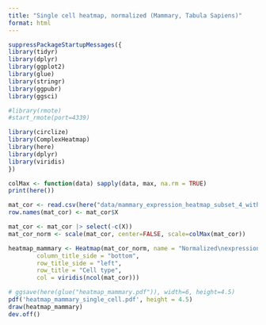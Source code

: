 ```yaml
---
title: "Single cell heatmap, normalized (Mammary, Tabula Sapiens)"
format: html
---
```


```r
suppressPackageStartupMessages({
library(tidyr)
library(dplyr)
library(ggplot2)
library(glue)
library(stringr)
library(ggpubr)
library(ggsci)

#library(rmote)
#start_rmote(port=4339)

library(circlize)
library(ComplexHeatmap)
library(here)
library(dplyr)
library(viridis)
})
```

```r
colMax <- function(data) sapply(data, max, na.rm = TRUE)
print(here())

```

```r
mat_cor <- read.csv(here("data/mammary_expression_heatmap_subset_4_with_abbrev.csv"))
row.names(mat_cor) <- mat_cor$X

mat_cor <- mat_cor |> select(-c(X))
mat_cor_norm <- scale(mat_cor, center=FALSE, scale=colMax(mat_cor))

heatmap_mammary <- Heatmap(mat_cor_norm, name = "Normalized\nexpression", column_title = "Marker",
        column_title_side = "bottom",
        row_title_side = "left",
        row_title = "Cell type",
        col = viridis(ncol(mat_cor)))
```

```r
# ggsave(here(glue("heatmap_mammary.pdf")), width=6, height=4.5)
pdf('heatmap_mammary_single_cell.pdf', height = 4.5)
draw(heatmap_mammary)
dev.off()
```
